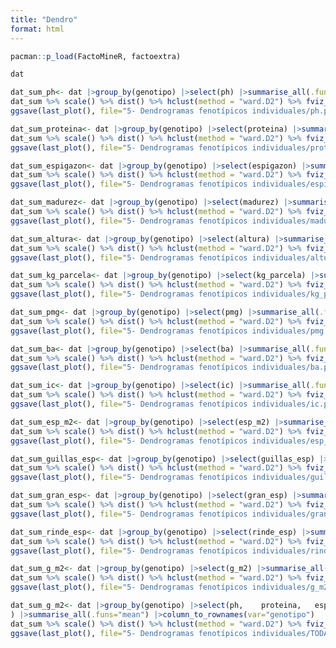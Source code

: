```yaml
---
title: "Dendro"
format: html
---
```


```r
pacman::p_load(FactoMineR, factoextra)
```

```r
dat
```

```r
dat_sum_ph<- dat |>group_by(genotipo) |>select(ph) |>summarise_all(.funs="mean") |>column_to_rownames(var="genotipo")
dat_sum %>% scale() %>% dist() %>% hclust(method = "ward.D2") %>% fviz_dend(cex = 1, k = 5, palette = "jco")
ggsave(last_plot(), file="5- Dendrogramas fenotípicos individuales/ph.png", w=300, h=250, units="mm", dpi=300)
```

```r
dat_sum_proteina<- dat |>group_by(genotipo) |>select(proteina) |>summarise_all(.funs="mean") |>column_to_rownames(var="genotipo")
dat_sum %>% scale() %>% dist() %>% hclust(method = "ward.D2") %>% fviz_dend(cex = 1, k = 5, palette = "jco")
ggsave(last_plot(), file="5- Dendrogramas fenotípicos individuales/proteina.png", w=300, h=250, units="mm", dpi=300)
```

```r
dat_sum_espigazon<- dat |>group_by(genotipo) |>select(espigazon) |>summarise_all(.funs="mean") |>column_to_rownames(var="genotipo")
dat_sum %>% scale() %>% dist() %>% hclust(method = "ward.D2") %>% fviz_dend(cex = 1, k = 5, palette = "jco")
ggsave(last_plot(), file="5- Dendrogramas fenotípicos individuales/espigazon.png", w=300, h=250, units="mm", dpi=300)
```

```r
dat_sum_madurez<- dat |>group_by(genotipo) |>select(madurez) |>summarise_all(.funs="mean") |>column_to_rownames(var="genotipo")
dat_sum %>% scale() %>% dist() %>% hclust(method = "ward.D2") %>% fviz_dend(cex = 1, k = 5, palette = "jco")
ggsave(last_plot(), file="5- Dendrogramas fenotípicos individuales/madurez.png", w=300, h=250, units="mm", dpi=300)
```

```r
dat_sum_altura<- dat |>group_by(genotipo) |>select(altura) |>summarise_all(.funs="mean") |>column_to_rownames(var="genotipo")
dat_sum %>% scale() %>% dist() %>% hclust(method = "ward.D2") %>% fviz_dend(cex = 1, k = 5, palette = "jco")
ggsave(last_plot(), file="5- Dendrogramas fenotípicos individuales/altura.png", w=300, h=250, units="mm", dpi=300)
```

```r
dat_sum_kg_parcela<- dat |>group_by(genotipo) |>select(kg_parcela) |>summarise_all(.funs="mean") |>column_to_rownames(var="genotipo")
dat_sum %>% scale() %>% dist() %>% hclust(method = "ward.D2") %>% fviz_dend(cex = 1, k = 5, palette = "jco")
ggsave(last_plot(), file="5- Dendrogramas fenotípicos individuales/kg_parcela.png", w=300, h=250, units="mm", dpi=300)
```

```r
dat_sum_pmg<- dat |>group_by(genotipo) |>select(pmg) |>summarise_all(.funs="mean") |>column_to_rownames(var="genotipo")
dat_sum %>% scale() %>% dist() %>% hclust(method = "ward.D2") %>% fviz_dend(cex = 1, k = 5, palette = "jco")
ggsave(last_plot(), file="5- Dendrogramas fenotípicos individuales/pmg.png", w=300, h=250, units="mm", dpi=300)
```

```r
dat_sum_ba<- dat |>group_by(genotipo) |>select(ba) |>summarise_all(.funs="mean") |>column_to_rownames(var="genotipo")
dat_sum %>% scale() %>% dist() %>% hclust(method = "ward.D2") %>% fviz_dend(cex = 1, k = 5, palette = "jco")
ggsave(last_plot(), file="5- Dendrogramas fenotípicos individuales/ba.png", w=300, h=250, units="mm", dpi=300)
```

```r
dat_sum_ic<- dat |>group_by(genotipo) |>select(ic) |>summarise_all(.funs="mean") |>column_to_rownames(var="genotipo")
dat_sum %>% scale() %>% dist() %>% hclust(method = "ward.D2") %>% fviz_dend(cex = 1, k = 5, palette = "jco")
ggsave(last_plot(), file="5- Dendrogramas fenotípicos individuales/ic.png", w=300, h=250, units="mm", dpi=300)
```

```r
dat_sum_esp_m2<- dat |>group_by(genotipo) |>select(esp_m2) |>summarise_all(.funs="mean") |>column_to_rownames(var="genotipo")
dat_sum %>% scale() %>% dist() %>% hclust(method = "ward.D2") %>% fviz_dend(cex = 1, k = 5, palette = "jco")
ggsave(last_plot(), file="5- Dendrogramas fenotípicos individuales/esp_m2.png", w=300, h=250, units="mm", dpi=300)
```

```r
dat_sum_guillas_esp<- dat |>group_by(genotipo) |>select(guillas_esp) |>summarise_all(.funs="mean") |>column_to_rownames(var="genotipo")
dat_sum %>% scale() %>% dist() %>% hclust(method = "ward.D2") %>% fviz_dend(cex = 1, k = 5, palette = "jco")
ggsave(last_plot(), file="5- Dendrogramas fenotípicos individuales/guillas_esp.png", w=300, h=250, units="mm", dpi=300)
```

```r
dat_sum_gran_esp<- dat |>group_by(genotipo) |>select(gran_esp) |>summarise_all(.funs="mean") |>column_to_rownames(var="genotipo")
dat_sum %>% scale() %>% dist() %>% hclust(method = "ward.D2") %>% fviz_dend(cex = 1, k = 5, palette = "jco")
ggsave(last_plot(), file="5- Dendrogramas fenotípicos individuales/gran_esp.png", w=300, h=250, units="mm", dpi=300)
```

```r
dat_sum_rinde_esp<- dat |>group_by(genotipo) |>select(rinde_esp) |>summarise_all(.funs="mean") |>column_to_rownames(var="genotipo")
dat_sum %>% scale() %>% dist() %>% hclust(method = "ward.D2") %>% fviz_dend(cex = 1, k = 5, palette = "jco")
ggsave(last_plot(), file="5- Dendrogramas fenotípicos individuales/rinde_esp.png", w=300, h=250, units="mm", dpi=300)
```

```r
dat_sum_g_m2<- dat |>group_by(genotipo) |>select(g_m2) |>summarise_all(.funs="mean") |>column_to_rownames(var="genotipo")
dat_sum %>% scale() %>% dist() %>% hclust(method = "ward.D2") %>% fviz_dend(cex = 1, k = 5, palette = "jco")
ggsave(last_plot(), file="5- Dendrogramas fenotípicos individuales/g_m2.png", w=300, h=250, units="mm", dpi=300)
```

```r
dat_sum_g_m2<- dat |>group_by(genotipo) |>select(ph,	proteina,	espigazon,	madurez,	altura,	kg_parcela,	pmg,	ba,	ic,	esp_m2,	guillas_esp,	gran_esp,	rinde_esp,	g_m2
) |>summarise_all(.funs="mean") |>column_to_rownames(var="genotipo")
dat_sum %>% scale() %>% dist() %>% hclust(method = "ward.D2") %>% fviz_dend(cex = 1, k = 5, palette = "jco")
ggsave(last_plot(), file="5- Dendrogramas fenotípicos individuales/TODAS LAS VARIABLES.png", w=300, h=250, units="mm", dpi=300)
```
